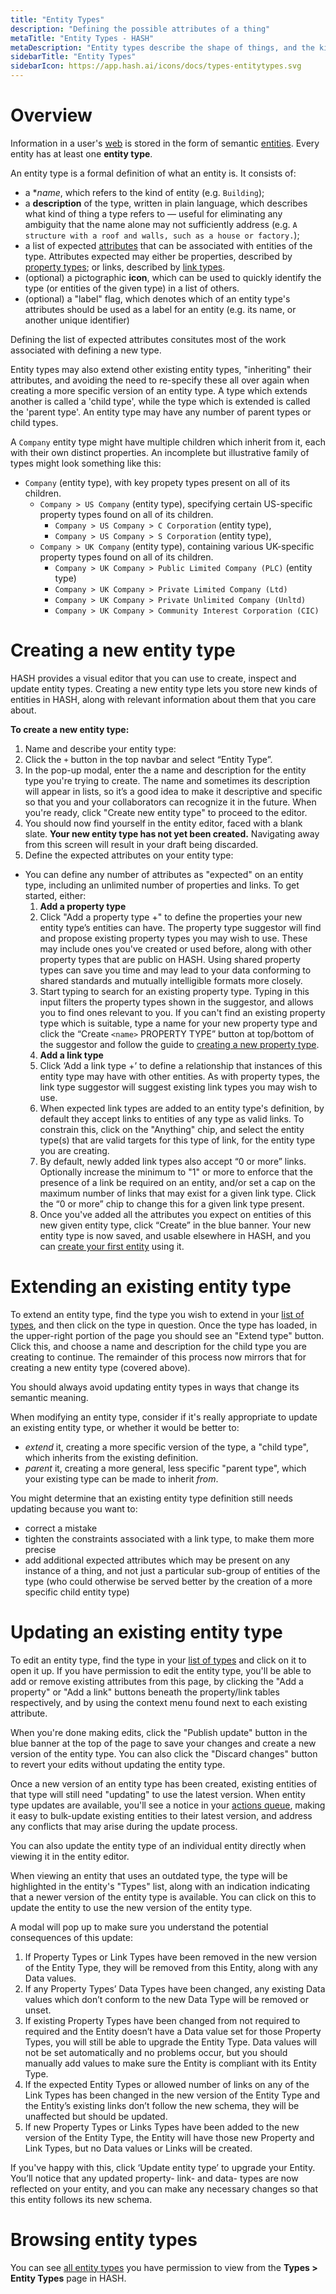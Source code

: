 ```yaml
---
title: "Entity Types"
description: "Defining the possible attributes of a thing"
metaTitle: "Entity Types - HASH"
metaDescription: "Entity types describe the shape of things, and the kind of attributes that are expected to be associated with them"
sidebarTitle: "Entity Types"
sidebarIcon: https://app.hash.ai/icons/docs/types-entitytypes.svg
---
```


# Overview

Information in a user's [web](/guide/webs) is stored in the form of semantic [entities](/guide/entities). Every entity has at least one **entity type**.

An entity type is a formal definition of what an entity is. It consists of:

- a **name*, which refers to the kind of entity (e.g. `Building`);
- a **description** of the type, written in plain language, which describes what kind of thing a type refers to — useful for eliminating any ambiguity that the name alone may not sufficiently address (e.g. `A structure with a roof and walls, such as a house or factory.`);
- a list of expected [attributes](/guide/entities/attributes) that can be associated with entities of the type. Attributes expected may either be properties, described by [property types](/guide/types/property-types); or links, described by [link types](/guide/types/link-types).
- (optional) a pictographic **icon**, which can be used to quickly identify the type (or entities of the given type) in a list of others.
- (optional) a "label" flag, which denotes which of an entity type's attributes should be used as a label for an entity (e.g. its name, or another unique identifier)

Defining the list of expected attributes consitutes most of the work associated with defining a new type.

Entity types may also extend other existing entity types, "inheriting" their attributes, and avoiding the need to re-specify these all over again when creating a more specific version of an entity type. A type which extends another is called a 'child type', while the type which is extended is called the 'parent type'. An entity type may have any number of parent types or child types.

<Toggle title="Example of entity type inheritance">

  A `Company` entity type might have multiple children which inherit from it, each with their own distinct properties. An incomplete but illustrative family of types might look something like this:

  - `Company` (entity type), with key propety types present on all of its children.
    - `Company > US Company` (entity type), specifying certain US-specific property types found on all of its children.
      - `Company > US Company > C Corporation` (entity type),
      - `Company > US Company > S Corporation` (entity type), 
    - `Company > UK Company` (entity type), containing various UK-specific property types found on all of its children.
      - `Company > UK Company > Public Limited Company (PLC)` (entity type)
      - `Company > UK Company > Private Limited Company (Ltd)`
      - `Company > UK Company > Private Unlimited Company (Unltd)`
      - `Company > UK Company > Community Interest Corporation (CIC)`

</Toggle>

# Creating a new entity type

HASH provides a visual editor that you can use to create, inspect and update entity types. Creating a new entity type lets you store new kinds of entities in HASH, along with relevant information about them that you care about.

**To create a new entity type:**

1. Name and describe your entity type:
  1. Click the `+` button in the top navbar and select “Entity Type”.
  1. In the pop-up modal, enter the a name and description for the entity type you're trying to create. The name and sometimes its description will appear in lists, so it’s a good idea to make it descriptive and specific so that you and your collaborators can recognize it in the future. When you're ready, click "Create new entity type" to proceed to the editor.
  1. You should now find yourself in the entity editor, faced with a blank slate. **Your new entity type has not yet been created.** Navigating away from this screen will result in your draft being discarded.
1. Define the expected attributes on your entity type:
  - You can define any number of attributes as "expected" on an entity type, including an unlimited number of properties and links. To get started, either:
    1. **Add a property type**
      1. Click "Add a property type +" to define the properties your new entity type’s entities can have. The property type suggestor will find and propose existing property types you may wish to use. These may include ones you've created or used before, along with other property types that are public on HASH. Using shared property types can save you time and may lead to your data conforming to shared standards and mutually intelligible formats more closely.
      1. Start typing to search for an existing property type. Typing in this input filters the property types shown in the suggestor, and allows you to find ones relevant to you. If you can't find an existing property type which is suitable, type a name for your new property type and click the  “Create `<name>` PROPERTY TYPE” button at top/bottom of the suggestor and follow the guide to [creating a new property type](/guides/types/property-types#creating-a-new-property-type).
    1. **Add a link type**
      1. Click ‘Add a link type +’ to define a relationship that instances of this entity type may have with other entities. As with property types, the link type suggestor will suggest existing link types you may wish to use. 
      1. When expected link types are added to an entity type's definition, by default they accept links to entities of any type as valid links. To constrain this, click on the "Anything" chip, and select the entity type(s) that are valid targets for this type of link, for the entity type you are creating.
      1. By default, newly added link types also accept “0 or more” links. Optionally increase the minimum to "1" or more to enforce that the presence of a link be required on an entity, and/or set a cap on the maximum number of links that may exist for a given link type. Click the “0 or more” chip to change this for a given link type present.
    1. Once you've added all the attributes you expect on entities of this new given entity type, click “Create” in the blue banner. Your new entity type is now saved, and usable elsewhere in HASH, and you can [create your first entity](/guide/entities/creating) using it.

# Extending an existing entity type

To extend an entity type, find the type you wish to extend in your [list of types](https://app.hash.ai/types), and then click on the type in question. Once the type has loaded, in the upper-right portion of the page you should see an "Extend type" button. Click this, and choose a name and description for the child type you are creating to continue. The remainder of this process now mirrors that for creating a new entity type (covered above).

<Toggle title="When is it appropriate to extend an entity type, instead of update it?">

You should always avoid updating entity types in ways that change its semantic meaning.

When modifying an entity type, consider if it's really appropriate to update an existing entity type, or whether it would be better to:

- _extend_ it, creating a more specific version of the type, a "child type", which inherits from the existing definition.
- _parent_ it, creating a more general, less specific "parent type", which your existing type can be made to inherit _from_.

You might determine that an existing entity type definition still needs updating because you want to:

- correct a mistake
- tighten the constraints associated with a link type, to make them more precise
- add additional expected attributes which may be present on any instance of a thing, and not just a particular sub-group of entities of the type (who could otherwise be served better by the creation of a more specific child entity type)

</Toggle>

# Updating an existing entity type

To edit an entity type, find the type in your [list of types](https://app.hash.ai/types) and click on it to open it up. If you have permission to edit the entity type, you'll be able to add or remove existing attributes from this page, by clicking the "Add a property" or "Add a link" buttons beneath the property/link tables respectively, and by using the context menu found next to each existing attribute.

When you're done making edits, click the "Publish update" button in the blue banner at the top of the page to save your changes and create a new version of the entity type. You can also click the "Discard changes" button to revert your edits without updating the entity type.

Once a new version of an entity type has been created, existing entities of that type will still need "updating" to use the latest version. When entity type updates are available, you'll see a notice in your [actions queue](/guide/inbox/actions), making it easy to bulk-update existing entities to their latest version, and address any conflicts that may arise during the update process.

You can also update the entity type of an individual entity directly when viewing it in the entity editor.

<Toggle title="Updating an individual entity">

When viewing an entity that uses an outdated type, the type will be highlighted in the entity's "Types" list, along with an indication indicating that a newer version of the entity type is available. You can click on this to update the entity to use the new version of the entity type.

A modal will pop up to make sure you understand the potential consequences of this update:

   1. If Property Types or Link Types have been removed in the new version of the Entity Type, they will be removed from this Entity, along with any Data values.
   1. If any Property Types’ Data Types have been changed, any existing Data values which don’t conform to the new Data Type will be removed or unset.
   1. If existing Property Types have been changed from not required to required and the Entity doesn’t have a Data value set for those Property Types, you will still be able to upgrade the Entity Type. Data values will not be set automatically and no problems occur, but you should manually add values to make sure the Entity is compliant with its Entity Type.
   1. If the expected Entity Types or allowed number of links on any of the Link Types has been changed in the new version of the Entity Type and the Entity’s existing links don’t follow the new schema, they will be unaffected but should be updated.
   1. If new Property Types or Links Types have been added to the new version of the Entity Type, the Entity will have those new Property and Link Types, but no Data values or Links will be created.

If you've happy with this, click ‘Update entity type’ to upgrade your Entity. You’ll notice that any updated property- link- and data- types are now reflected on your entity, and you can make any necessary changes so that this entity follows its new schema.

</Toggle>

# Browsing entity types

You can see [all entity types](https://app.hash.ai/types/entity-type) you have permission to view from the **Types > Entity Types** page in HASH.